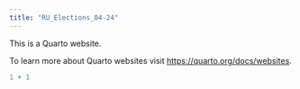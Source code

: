 ```yaml
---
title: "RU_Elections_04-24"
---
```


This is a Quarto website.

To learn more about Quarto websites visit <https://quarto.org/docs/websites>.

```r
1 + 1
```
